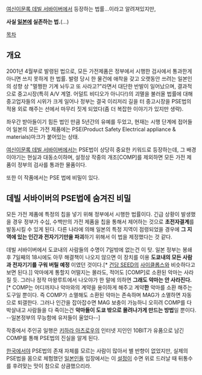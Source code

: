 [[여신이문록 데빌 서바이버]]에서 등장하는 법률...이라고 알려져있지만,

'''사실 [[일본]]에 실존하는 법.'''(…)

[[목차]]

== 개요 ==
2001년 4월부로 발령된 법으로, 모든 가전제품은 정부에서 시행한 검사에서 통과한게 아니면 쓰지 못하게 한 법률. 발령 당시 한 물건에 애착을 갖고 오랫동안 쓰려는 일본인의 성향 상 "멀쩡한 기계 놔두고 또 사라고?"라면서 대단한 반발이 일어났으며, 결과적으로 중고시장(특히 A/V 계열. 어덜트 비디오가 아니다!)의 괴멸을 불러올 법률에 대해 중고업자들의 시위가 크게 일어나 정부는 결국 이리저리 길을 터 중고시장을 PSE법의 적용 외로 해주는 선에서 마무리 짓게 되었다(좀 더 복잡한 이야기가 있지만 생략). 

좌우간 받아들이기 힘든 법인 만큼 5년간의 유예를 두었고, 현재는 시행 단계에 접어들어 일본의 모든 가전 제품에는 PSE(Product Safety Electrical appliance & materials)마크가 붙어있는 상태.

[[여신이문록 데빌 서바이버]]에서는 PSE법이 상당히 중요한 키워드로 등장하는데, 그 배경 이야기는 현실과 대동소이하며, 설정상 작중의 개조[COMP]를 제외하면 모든 가전 제품이 정부의 검사를 통과한 물품이다.

또한 이 작품에서는 PSE 법에 비밀이 있다.





== 데빌 서바이버의 PSE법에 숨겨진 비밀 ==
모든 가전 제품에 특정의 칩을 넣기 위해 정부에서 시행한 법률이다. 긴급 상황이 발생했을 경우 정부가 수십, 수백만의 가전 제품을 칩을 통해서 제어하는 것으로 '''초전자결계'''를 발동시킬 수 있게 된다. 다른 나라에 의해 일본의 특정 지역이 점령되었을 경우에 '''그 지역에 있는 인간과 전자기기만을 파괴'''하기 위해서 이 법을 제정했다는 것 같다.

데빌 서바이버에서 도쿄내의 사람들의 수명이 7일밖에 없는건 이 탓. 일본 정부는 봉쇄후 7일째의 18시에도 아무 해결책이 나오지 않으면 이 장치를 이용 '''도쿄내의 모든 사람과 전자기기를 구워 버릴 예정''' 이였던 것이다.[* [[건담 SEED]]의 [[사이클롭스]]와 비슷하다고 보면 된다.]] 악마에게 통할지 어떨지는 몰라도, 적어도 [COMP]로 소환된 악마는 사라질 듯. 그러나 정작 마왕루트에서 나오야가 한 말에 의하면 '''그래도 악마는 안 사라진다.'''[* COMP는 어디까지나 악마와의 계약을 용이하게 해주고 계약'''한''' 악마를 소환 해주는 도구일 뿐이다. 즉 COMP가 소멸해도 소환된 악마는 존속하며 MAG가 소멸하면 자동으로 퇴갤한다. 그러나 인간을 잡아잡수면 MAG 보충이 가능하니 오히려 COMP를 다 박살내고 사람들을 다 죽이는건 '''악마들이 도쿄 밖으로 몰려나가게 만드는 방법'''일 뿐이다. --일본정부의 무능함에 유저들이 울었다--]

작중에서 주인공 일행은 [[키하라 아츠로우]]의 인터넷 지인인 10BIT가 유품으로 남긴 COMP를 통해 PSE법의 진실을 알게 된다.


[[한국]]에서야 PSE법의 존재 자체를 모르는 사람이 많아서 별 반향이 없었지만, 실제의 PSE법을 몸으로 체험했던 [[일본인]]들 입장에서는 이 [[설정]]이 수면 위로 드러날 때 뒤통수를 후려맞는 맛이 참으로 상큼했으리라.
